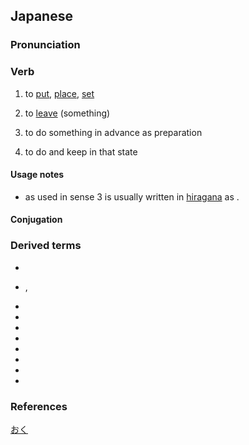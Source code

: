 ==Japanese==
{{ja-kanjitab|yomi=k|お|alt=措く}}

===Pronunciation===
{{ja-pron|yomi=k|おく|acc=0|acc_ref=SMK2,NHK|acc2=2|acc2_ref=SMK5}}
{{ja-ojad}}

===Verb===
{{ja-verb|type=1|おく}}

# to [[put]], [[place]], [[set]]
#: {{ja-usex|[[俺]]の[[机]]には'''置く'''な。|おれ の つくえ に は '''おく''' な。|Don't even think about '''putting''' it on my desk!}}
# to [[leave]] (something)
#: {{ja-usex|[[私]]を[[一人]]にして'''おいて'''[[ください]]。|わたし を ひとり に して '''おいて''' ください。|Please '''leave''' me alone.}}
# {{lb|ja|following a て-form verb}} to do something in advance as preparation
#: {{ja-usex|[[今%晩]]%[[凍り付く]][[かもしれません]][[ので]][[鉢%植え]]を[[玄%関]]に[[移]]して'''おきます'''。|こん%ばん% こおりつく か も しれません の で はち%うえ を げん%かん に うつして '''おきます'''。|Since it might freeze this evening, I'll '''move''' the potted plants into the foyer.}}
# {{lb|ja|following a て-form verb}} to do and keep in that state
#: {{ja-usex|[[目]]を[[開ける|開けて]]'''おく'''の[[よ]]。|め を あけて '''おく''' の よ。|'''Keep''' your eyes open.}}

====Usage notes====
* {{lang|ja|置く}} as used in sense 3 is usually written in [[hiragana]] as {{ja-l|おく}}.

====Conjugation====
{{ja-go-ku|お}}

===Derived terms===
{{der-top}}
* {{l|ja|置き忘れる}}
* {{l|ja|言い置く}}, {{l|ja|言置く}}
* {{l|ja|一目置く}}
* {{l|ja|聞き置く}}
* {{l|ja|差し置く}}
* {{l|ja|扠置く}}
* {{l|ja|据え置く}}
* {{l|ja|捨て置く}}
* {{l|ja|留め置く}}
* {{l|ja|にして置く}}
{{der-bottom}}

===References===
<references/>

[[Category:Japanese basic words|おく]]
